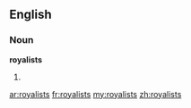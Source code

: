 ==English==

===Noun===
'''royalists'''

# {{plural of|royalist}}

[[ar:royalists]]
[[fr:royalists]]
[[my:royalists]]
[[zh:royalists]]